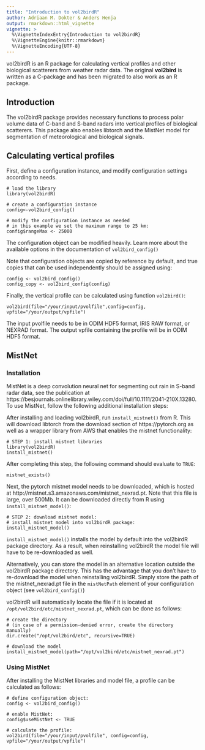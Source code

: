```yaml
---
title: "Introduction to vol2birdR"
author: Adriaan M. Dokter & Anders Henja
output: rmarkdown::html_vignette
vignette: >
  %\VignetteIndexEntry{Introduction to vol2birdR}
  %\VignetteEngine{knitr::rmarkdown}
  %\VignetteEncoding{UTF-8}
---
```



vol2birdR is an R package for calculating vertical profiles and other biological scatterers from weather radar data. The original **vol2bird** is written as a C-package and has been migrated to also work as an R package.

## Introduction
The vol2birdR package provides necessary functions to process polar volume data of C-band and S-band radars into vertical profiles of biological scatterers. This package also enables libtorch and the MistNet model for segmentation of meteorological and biological signals.

## Calculating vertical profiles
First, define a configuration instance, and modify configuration settings according to needs. 

```
# load the library
library(vol2birdR)

# create a configuration instance
config<-vol2bird_config()

# modify the configuration instance as needed
# in this example we set the maximum range to 25 km:
config$rangeMax <- 25000
```
The configuration object can be modified heavily. Learn more about the available options in the documentation of `vol2bird_config()`

Note that configuration objects are copied by reference by default, and true copies that can be used independently should be assigned using:

```
config <- vol2bird_config()
config_copy <- vol2bird_config(config)
```

Finally, the vertical profile can be calculated using function `vol2bird()`:

```
vol2bird(file="/your/input/pvolfile",config=config, vpfile="/your/output/vpfile")
```

The input pvolfile needs to be in ODIM HDF5 format, IRIS RAW format, or NEXRAD format. The output vpfile containing the profile will be in ODIM HDF5 format.

## MistNet 
### Installation
MistNet is a deep convolution neural net for segmenting out rain in S-band radar data, see the publication at https://besjournals.onlinelibrary.wiley.com/doi/full/10.1111/2041-210X.13280. 
To use MistNet, follow the following additional installation steps:

After installing and loading vol2birdR, run `install_mistnet()` from R. This will download libtorch from the download section of https://pytorch.org as well as a wrapper library from AWS that enables the mistnet functionality:

```
# STEP 1: install mistnet libraries
library(vol2birdR)
install_mistnet()
```

After completing this step, the following command should evaluate to `TRUE`:
```
mistnet_exists()
```

Next, the pytorch mistnet model needs to be downloaded, which is hosted at  http://mistnet.s3.amazonaws.com/mistnet_nexrad.pt. Note that this file is large, over 500Mb. It can be downloaded directly from R using `install_mistnet_model()`:

```
# STEP 2: download mistnet model:
# install mistnet model into vol2birdR package:
install_mistnet_model()
```

`install_mistnet_model()` installs the model by default into the vol2birdR package directory. As a result, when reinstalling vol2birdR the model file will have to be re-downloaded as well.

Alternatively, you can store the model in an alternative location outside the vol2birdR package directory. This has the advantage that you don't have to re-download the model when reinstalling vol2birdR. Simply store the path of the mistnet_nexrad.pt file in the `mistNetPath` element of your configuration object (see `vol2bird_config()`)

vol2birdR will automatically locate the file if it is located at `/opt/vol2bird/etc/mistnet_nexrad.pt`, which can be done as follows:

```
# create the directory
# (in case of a permission-denied error, create the directory manually)
dir.create("/opt/vol2bird/etc", recursive=TRUE)

# download the model
install_mistnet_model(path="/opt/vol2bird/etc/mistnet_nexrad.pt")
```

### Using MistNet
After installing the MistNet libraries and model file, a profile can be calculated as follows:
```
# define configuration object:
config <- vol2bird_config()

# enable MistNet:
config$useMistNet <- TRUE

# calculate the profile:
vol2bird(file="/your/input/pvolfile", config=config, vpfile="/your/output/vpfile")
```
